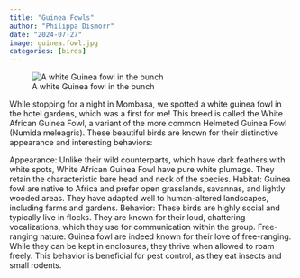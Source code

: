 ```yaml
---
title: "Guinea Fowls"
author: "Philippa Dismorr"
date: "2024-07-27"
image: guinea.fowl.jpg
categories: [birds]
---
```


![A white Guinea fowl in the bunch](white-guinea-fowl.jpeg)



While stopping for a night in Mombasa, we spotted a white guinea fowl in the hotel gardens, which was a first for me! This breed is called the White African Guinea Fowl, a variant of the more common Helmeted Guinea Fowl (Numida meleagris). These beautiful birds are known for their distinctive appearance and interesting behaviors:

Appearance: Unlike their wild counterparts, which have dark feathers with white spots, White African Guinea Fowl have pure white plumage. They retain the characteristic bare head and neck of the species.
Habitat: Guinea fowl are native to Africa and prefer open grasslands, savannas, and lightly wooded areas. They have adapted well to human-altered landscapes, including farms and gardens.
Behavior: These birds are highly social and typically live in flocks. They are known for their loud, chattering vocalizations, which they use for communication within the group.
Free-ranging nature: Guinea fowl are indeed known for their love of free-ranging. While they can be kept in enclosures, they thrive when allowed to roam freely. This behavior is beneficial for pest control, as they eat insects and small rodents.